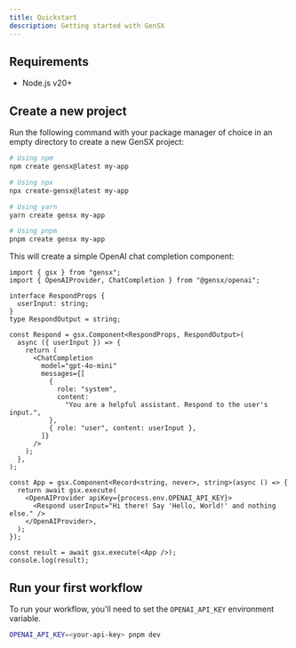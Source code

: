 ```yaml
---
title: Quickstart
description: Getting started with GenSX
---
```


## Requirements

- Node.js v20+

## Create a new project

Run the following command with your package manager of choice in an empty directory to create a new GenSX project:

```bash
# Using npm
npm create gensx@latest my-app

# Using npx
npx create-gensx@latest my-app

# Using yarn
yarn create gensx my-app

# Using pnpm
pnpm create gensx my-app
```

This will create a simple OpenAI chat completion component:

```tsx
import { gsx } from "gensx";
import { OpenAIProvider, ChatCompletion } from "@gensx/openai";

interface RespondProps {
  userInput: string;
}
type RespondOutput = string;

const Respond = gsx.Component<RespondProps, RespondOutput>(
  async ({ userInput }) => {
    return (
      <ChatCompletion
        model="gpt-4o-mini"
        messages={[
          {
            role: "system",
            content:
              "You are a helpful assistant. Respond to the user's input.",
          },
          { role: "user", content: userInput },
        ]}
      />
    );
  },
);

const App = gsx.Component<Record<string, never>, string>(async () => {
  return await gsx.execute(
    <OpenAIProvider apiKey={process.env.OPENAI_API_KEY}>
      <Respond userInput="Hi there! Say 'Hello, World!' and nothing else." />
    </OpenAIProvider>,
  );
});

const result = await gsx.execute(<App />);
console.log(result);
```

## Run your first workflow

To run your workflow, you'll need to set the `OPENAI_API_KEY` environment variable.

```bash
OPENAI_API_KEY=<your-api-key> pnpm dev
```
